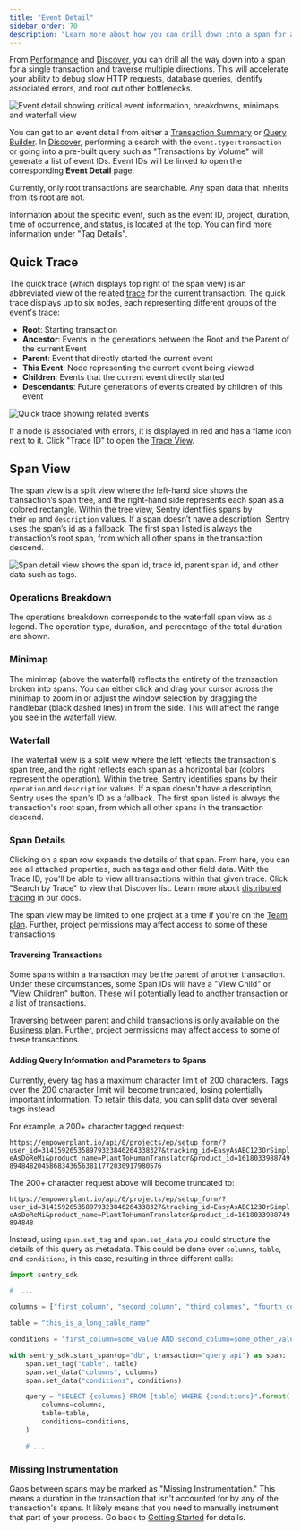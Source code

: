 ```yaml
---
title: "Event Detail"
sidebar_order: 70
description: "Learn more about how you can drill down into a span for a single transaction and traverse multiple directions to debug slow HTTP requests, database queries, identify associated errors, and root out other bottlenecks."
---
```


From [Performance](/product/performance/) and [Discover](/product/discover-queries/), you can drill all the way down into a span for a single transaction and traverse multiple directions. This will accelerate your ability to debug slow HTTP requests, database queries, identify associated errors, and root out other bottlenecks.


![Event detail showing critical event information, breakdowns, minimaps and waterfall view](./perf-transaction-detail.png)

You can get to an event detail from either a [Transaction Summary](/product/performance/transaction-summary/) or [Query Builder](/product/discover-queries/query-builder/). In [Discover](/product/discover-queries/), performing a search with the `event.type:transaction` or going into a pre-built query such as "Transactions by Volume" will generate a list of event IDs. Event IDs will be linked to open the corresponding **Event Detail** page.

<Alert>
Currently, only root transactions are searchable. Any span data that inherits from its root are not.
</Alert>


Information about the specific event, such as the event ID, project, duration, time of occurrence, and status, is located at the top. You can find more information under "Tag Details".

## Quick Trace

The quick trace (which displays top right of the span view) is an abbreviated view of the related [trace](/product/performance/distributed-tracing) for the current transaction.
The quick trace displays up to six nodes, each representing different groups of the event's trace:
- **Root**: Starting transaction
- **Ancestor**: Events in the generations between the Root and the Parent of the current Event
- **Parent**: Event that directly started the current event
- **This Event**: Node representing the current event being viewed
- **Children**: Events that the current event directly started
- **Descendants**: Future generations of events created by children of this event

![Quick trace showing related events](./quick-trace.png)

If a node is associated with errors, it is displayed in red and has a flame icon next to it. Click "Trace ID" to open the [Trace View](/product/performance/trace-view).

## Span View

The span view is a split view where the left-hand side shows the transaction’s span tree, and the right-hand side represents each span as a colored rectangle. Within the tree view, Sentry identifies spans by their `op` and `description` values. If a span doesn’t have a description, Sentry uses the span’s id as a fallback. The first span listed is always the transaction’s root span, from which all other spans in the transaction descend.

![Span detail view shows the span id, trace id, parent span id, and other data such as tags.](./span-detail.png)

### Operations Breakdown
The operations breakdown corresponds to the waterfall span view as a legend. The operation type, duration, and percentage of the total duration are shown.

### Minimap

The minimap (above the waterfall) reflects the entirety of the transaction broken into spans. You can either click and drag your cursor across the minimap to zoom in or adjust the window selection by dragging the handlebar (black dashed lines) in from the side. This will affect the range you see in the waterfall view.

### Waterfall

The waterfall view is a split view where the left reflects the transaction's span tree, and the right reflects each span as a horizontal bar (colors represent the operation). Within the tree, Sentry identifies spans by their `operation` and `description` values. If a span doesn't have a description, Sentry uses the span's ID as a fallback. The first span listed is always the transaction's root span, from which all other spans in the transaction descend.

### Span Details

Clicking on a span row expands the details of that span. From here, you can see all attached properties, such as tags and other field data. With the Trace ID, you'll be able to view all transactions within that given trace. Click "Search by Trace" to view that Discover list. Learn more about [distributed tracing](/product/performance/distributed-tracing/) in our docs.

<Alert>

The span view may be limited to one project at a time if you're on the [Team plan](https://sentry.io/pricing/). Further, project permissions may affect access to some of these transactions.

</Alert>

#### Traversing Transactions

Some spans within a transaction may be the parent of another transaction. Under these circumstances, some Span IDs will have a "View Child" or "View Children" button. These will potentially lead to another transaction or a list of transactions.

<Alert>

Traversing between parent and child transactions is only available on the [Business plan](https://sentry.io/pricing/). Further, project permissions may affect access to some of these transactions.

</Alert>

#### Adding Query Information and Parameters to Spans

Currently, every tag has a maximum character limit of 200 characters. Tags over the 200 character limit will become truncated, losing potentially important information. To retain this data, you can split data over several tags instead.

For example, a 200+ character tagged request:

`https://empowerplant.io/api/0/projects/ep/setup_form/?user_id=314159265358979323846264338327&tracking_id=EasyAsABC123OrSimpleAsDoReMi&product_name=PlantToHumanTranslator&product_id=161803398874989484820458683436563811772030917980576`

The 200+ character request above will become truncated to:

`https://empowerplant.io/api/0/projects/ep/setup_form/?user_id=314159265358979323846264338327&tracking_id=EasyAsABC123OrSimpleAsDoReMi&product_name=PlantToHumanTranslator&product_id=1618033988749894848`

Instead, using `span.set_tag` and `span.set_data` you could structure the details of this query as metadata. This could be done over `columns`, `table`, and `conditions`, in this case, resulting in three different calls:

```python
import sentry_sdk

#  ...

columns = ["first_column", "second_column", "third_columns", "fourth_column", "fifth_column", "sixth_column"]

table = "this_is_a_long_table_name"

conditions = "first_column=some_value AND second_column=some_other_value AND third_column=yet_another_value"

with sentry_sdk.start_span(op="db", transaction="query api") as span:
    span.set_tag("table", table)
    span.set_data("columns", columns)
    span.set_data("conditions", conditions)

    query = "SELECT {columns} FROM {table} WHERE {conditions}".format(
        columns=columns,
        table=table,
        conditions=conditions,
    )

    # ...
```

### Missing Instrumentation

Gaps between spans may be marked as "Missing Instrumentation." This means a duration in the transaction that isn't accounted for by any of the transaction's spans. It likely means that you need to manually instrument that part of your process. Go back to [Getting Started](/product/performance/getting-started/) for details.
